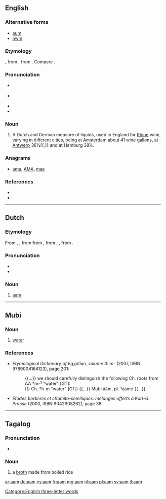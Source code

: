 {{also|AAM|Aam}}
==English==

===Alternative forms===
* [[aum]]
* [[awm]]

===Etymology===
{{borrowing|nl|aam}}, from {{etyl|LL.|en}} {{term|lang=la|ama}}, from {{etyl|grc|en}} {{term|ἄμη||tr=amē|bucket|lang=grc}}. Compare {{etyl|la|-}} {{term|hama||water bucket|lang=la}}.

===Pronunciation===
* {{a|RP}} {{IPA|/ɑːm/|/ɔːm}}
* {{a|US}} {{IPA|/ɑm/|/ɔm}}
* {{rhymes|ɑːm}}
* {{rhymes|ɔːm}}

===Noun===
{{en-noun}}

# {{context|historical|lang=en}} A Dutch and German measure of liquids, used in England for [[Rhine]] wine, varying in different cities, being at [[Amsterdam]] about 41 wine [[gallons]], at [[Antwerp]] 36½{{,}} and at Hamburg 38¼. {{defdate|first attested around 1350 to 1470}}

===Anagrams===
* [[ama#English|ama]], [[AMA#English|AMA]], [[maa#English|maa]]

===References===
* {{R:SOED5|page=1}}
* {{R:Webster 1913}}

[[Category:English three-letter words]]

----

==Dutch==

===Etymology===
From {{etyl|dum|nl}} {{term/t|dum|ame}}, {{term/t|dum|aem}}, from from {{etyl|LL.|nl}} {{term|lang=la|ama}}, from {{etyl|grc|nl}} {{term|ἄμη||tr=amē|bucket|lang=grc}}, {{term/t|grc|ἀμάω||to gather, harvest}}, from {{etyl|ine-pro|-}} {{term/t|ine-pro|*sem-||together}}.

===Pronunciation===
* {{IPA|lang=nl|/aːm/}}
* {{audio|Nl-aam.ogg|Audio|lang=nl}}

===Noun===
{{nl-noun|n|-en|-}}

# [[#English|aam]]

----

==Mubi==

===Noun===
{{head|mub|noun|head=ăăm|plural|[[aame|ˀààmé]]}}

# [[water]]

===References===
* ''Etymological Dictionary of Egyptian, volume 3: m-'' (2007, ISBN 9789004164123), page 201:
*: {{...}} we should carefully distinguish the following Ch. roots from AA *m-ˀ "water" [GT]:
*: (1) Ch. *h-m "water" [GT]: {{...}} Mubi ăăm, pl. ˀààmé {{...}}
* ''Etudes berbères et chamito-sémitiques: mélanges offerts à Karl-G. Prasse'' (2000, ISBN 9042908262), page 38

----

==Tagalog==

===Pronunciation===
* {{IPA|/aˈam/|lang=tl}}

===Noun===
{{tl-noun}}

# a [[broth]] made from boiled rice
#: {{usex|Bigyan mo ng '''aam''' ang bata.|lang=tl|translation=Give the child some rice broth.}}

[[ar:aam]]
[[de:aam]]
[[es:aam]]
[[fr:aam]]
[[mg:aam]]
[[nl:aam]]
[[pl:aam]]
[[sv:aam]]
[[tl:aam]]